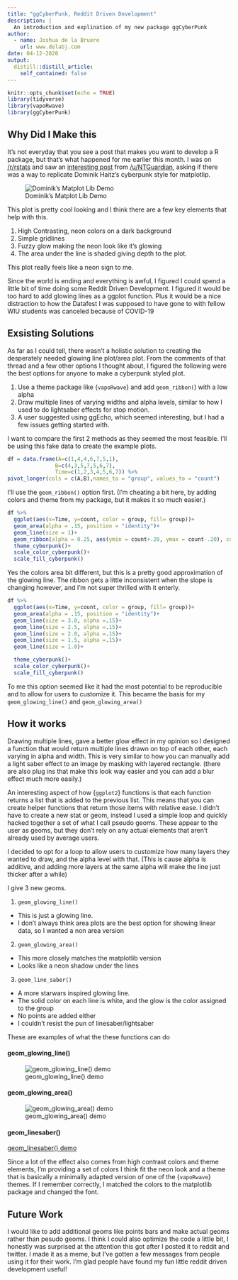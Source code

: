 ```yaml
---
title: "ggCyberPunk, Reddit Driven Development"
description: |
  An introduction and explination of my new package ggCyberPunk
author:
  - name: Joshua de la Bruere
    url: www.delabj.com
date: 04-12-2020
output:
  distill::distill_article:
    self_contained: false
---
```


```r
knitr::opts_chunk$set(echo = TRUE)
library(tidyverse)
library(vapoRwave)
library(ggCyberPunk)
```

## Why Did I Make this

It's not everyday that you see a post that makes you want to develop a R package, but that's what happened for me earlier this month. I was on [/r/rstats](www.reddit.com/r/rstats) and saw an [interesting post](https://www.reddit.com/r/rstats/comments/fsncqz/cyberpunk_plots_in_r/) from [/u/NTGuardian](www.reddit.com/u/NTGuardian), asking if there was a way to replicate Dominik Haitz's cyberpunk style for matplotlip. 

![Dominik's Matplot Lib Demo](img/demo.png)

This plot is pretty cool looking and I think there are a few key elements that help with this. 

1. High Contrasting, neon colors on a dark background
1. Simple gridlines
1. Fuzzy glow making the neon look like it's glowing
1. The area under the line is shaded giving depth to the plot. 

This plot really feels like a neon sign to me. 

Since the world is ending and everything is awful, I figured I could spend a little bit of time doing some Reddit Driven Development. I figured it would be too hard to add glowing lines as a ggplot function. Plus it would be a nice distraction to how the Datafest I was supposed to have gone to with fellow WIU students was canceled because of COVID-19

## Exsisting Solutions

As far as I could tell, there wasn't a holistic solution to creating the desperately needed glowing line plot/area plot. From the comments of that thread and a few other options I thought about, I figured the following were the best options for anyone to make a cyberpunk styled plot. 

1. Use a theme package like {`vapoRwave`} and add `geom_ribbon(`) with a low alpha
1. Draw multiple lines of varying widths and alpha levels, similar to how I used to do lightsaber effects for stop motion.
1. A user suggested using ggEcho, which seemed interesting, but I had a few issues getting started with. 



I want to compare the first 2 methods as they seemed the most feasible. I'll be using this fake data to create the example plots. 

```r
df = data.frame(A=c(1,4,4,6,7,5,1),
               B=c(4,3,5,7,5,6,7),
               Time=c(1,2,3,4,5,6,7)) %>%
pivot_longer(cols = c(A,B),names_to = "group", values_to = "count")
```

I'll use the `geom_ribbon()` option first. (I'm cheating a bit here, by adding colors and theme from my package, but it makes it so much easier.)

```r
df %>%
  ggplot(aes(x=Time, y=count, color = group, fill= group))+
  geom_area(alpha = .15, position = "identity")+
  geom_line(size = 1)+
  geom_ribbon(alpha = 0.25, aes(ymin = count+.20, ymax = count-.20), color = NA)+
  theme_cyberpunk()+
  scale_color_cyberpunk()+
  scale_fill_cyberpunk()
```

Yes the colors area  bit different, but this is a pretty good approximation of the glowing line. The ribbon gets a little inconsistent when the slope is changing however, and I'm not super thrilled with it enterly. 

```r
df %>%
  ggplot(aes(x=Time, y=count, color = group, fill= group))+
  geom_area(alpha = .15, position = "identity")+
  geom_line(size = 3.0, alpha =.15)+
  geom_line(size = 2.5, alpha =.15)+
  geom_line(size = 2.0, alpha =.15)+
  geom_line(size = 1.5, alpha =.15)+
  geom_line(size = 1.0)+

  theme_cyberpunk()+
  scale_color_cyberpunk()+
  scale_fill_cyberpunk()
```

To me this option seemed like it had the most potential to be reproducible and to allow for users to customize it. This became the basis for my `geom_glowing_line()` and `geom_glowing_area()`



## How it works

Drawing multiple lines, gave a better glow effect in my opinion so I designed a function that would return multiple lines drawn on top of each other, each varying in alpha and width. This is very similar to how you can manually add a light saber effect to an image by masking with layered rectangle. (there are also plug ins that make this look way easier and you can add a blur effect much more easily.) 

An interesting aspect of how {`ggplot2`} functions is that each function returns a list that is added to the previous list. This means that you can create helper functions that return those items with relative ease. I didn't have to create a new stat or geom, instead I used a simple loop and quickly hacked together a set of what I call pseudo geoms. These appear to the user as geoms, but they don't rely on any actual elements that aren't already used by average users.

I decided to opt for a loop to allow users to customize how many layers they wanted to draw, and the alpha level with that. (This is cause alpha is additive, and adding more layers at the same alpha will make the line just thicker after a while)

I give 3 new geoms. 

1) `geom_glowing_line()`
  - This is just a glowing line.
  - I don't always think area plots are the best option for showing linear data, so I wanted a non area version
2) `geom_glowing_area()` 
  - This more closely matches the matplotlib version
  - Looks like a neon shadow under the lines
3) `geom_line_saber()` 
  - A more starwars inspired glowing line. 
  - The solid color on each line is white, and the glow is the color assigned to the group
  - No points are added either
  - I couldn't resist the pun of linesaber/lightsaber
  
  These are examples of what the these functions can do
  
  
#### geom_glowing_line()
  
  ![geom_glowing_line() demo](img/glowing_line.png)
  
#### geom_glowing_area()

  ![geom_glowing_area() demo](img/glowing_area.png)
  
#### geom_linesaber() 

  [geom_linesaber() demo](img/linesaber.png)
  
  
Since a lot of the effect also comes from high contrast colors and theme elements, I'm providing a set of colors I think fit the neon look and a theme that is basically a minimally adapted version of one of the {`vapoRwave`} themes. If I remember correctly, I matched the colors to the matplotlib package and changed the font. 




## Future Work

I would like to add additional geoms like points bars and make actual geoms rather than pesudo geoms. I think I could also optimize the code a little bit, I honestly was surprised at the attention this got after I posted it to reddit and twitter. I made it as a meme, but I've gotten a few messages from people using it for their work. I'm glad people have found my fun little reddit driven development useful!


